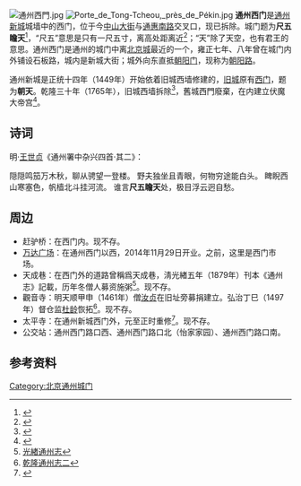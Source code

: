 {{Coord|39.904206|116.638361|display=title|type:landmark}}
[[File:通州西門.jpg|thumb]]
[[File:Porte_de_Tong-Tcheou,_près_de_Pékin.jpg|thumb]]
'''通州西门'''是[[通州新城_(顺天府)|通州新城]]城墙中的西门，位于今[[中山大街|中山大街]]与[[通惠南路|通惠南路]]交叉口，现已拆除。城门题为'''尺五瞻天'''<ref>{{cite wikisource |title=钦定古今图书集成 方舆汇编 第十五卷|wslink= 欽定古今圖書集成/方輿彙編/職方典/第0015卷 |wslanguage=zh}}</ref>，“尺五”意思是只有一尺五寸，离高处距离近<ref>{{cite web |title=尺五 |url=https://www.zdic.net/hans/%E5%B0%BA%E4%BA%94 |website=汉典 |accessdate=2020-12-06 |archive-date=2021-03-01 |archive-url=https://web.archive.org/web/20210301185138/https://www.zdic.net/hans/%E5%B0%BA%E4%BA%94 |dead-url=no }}</ref>；“天”除了天空，也有君王的意思。通州西门是通州的城门中离[[明清北京城|北京城]]最近的一个，雍正七年、八年曾在城门内外铺设石板路，城内是新城大街；城外向东直抵[[朝阳门_(北京)|朝阳门]]，现称为[[朝阳路_(北京)|朝阳路]]。

通州新城是正统十四年（1449年）开始依着旧城西墙修建的，[[通州_(北京)|旧城]]原有[[通州舊城西門|西门]]，题为'''朝天'''。乾隆三十年（1765年），旧城西墙拆除<ref name="探寻古通州">{{cite news |author1=杨家毅 |title=通州风华 探寻古通州 |url=http://www.bjskpj.cn/beijing/26-geography/8917-2018-01-29-04-28-10 |accessdate=2020-11-27 |work=北京晚报 |date=2018-01-29 |archive-date=2020-12-06 |archive-url=https://web.archive.org/web/20201206103541/http://www.bjskpj.cn/beijing/26-geography/8917-2018-01-29-04-28-10 |dead-url=no }}</ref>，舊城西門廢棄，在内建立伏魔大帝宫<ref>{{cite web |title=伏魔大帝宫南新街口 |url=http://www.tztsg.com/BeiYun/BeiyunPicDetails.aspx?Key=52 |website=北运通州 |publisher=通州圖書館 |accessdate=2020-12-24}}</ref>。

==诗词==

{{wikisource|弇州四部稿 (四库全书本)/卷035#通州署中杂兴四首|通州署中杂兴四首·其二}}
明·[[王世贞|王世贞]]《通州署中杂兴四首·其二》：

<poem>隠隠鸣笳万木秋，聊从骋望一登楼。
野夫独坐且青眼，何物穷途能白头。
睥睨西山寒塞色，帆樯北斗挂河流。
谁言'''尺五瞻天'''处，极目浮云迥自愁。</poem>

==周边==

* 赶驴桥：在西门内。现不存。
* [[北京通州万达广场|万达广场]]：在通州西门以西，2014年11月29日开业。之前，这里是西门市场。
* 天成巷：在西门外的道路曾稱爲天成巷，淸光緖五年（1879年）刊本《通州志》記載，历年冬僧人募资施粥<ref>[https://ctext.org/library.pl?if=gb&file=107150&page=449&remap=gb 光緖通州志]</ref>。现不存。
* 觀音寺：明天顺甲申（1461年）僧[[汝贞|汝贞]]在旧址旁募捐建立。弘治丁巳（1497年）督仓监[[杜龄|杜龄]]恢拓<ref>[https://ctext.org/library.pl?if=gb&file=122292&page=102 乾隆通州志二]</ref>。现不存。
* 太平寺：在通州新城西门外，元至正时重修<ref name="畿辅通志">{{cite wikisource |title=畿辅通志 卷五十一 |wslink= 畿辅通志 (四库全书本)/卷051 |wslanguage=zh}}</ref>。现不存。
* 公交站：通州西门路口西、通州西门路口北（怡家家园）、通州西门路口南。
{{通州城池圖}}

==参考资料==

<references />
{{京通石道}}
[[Category:北京通州城门|Category:北京通州城门]]